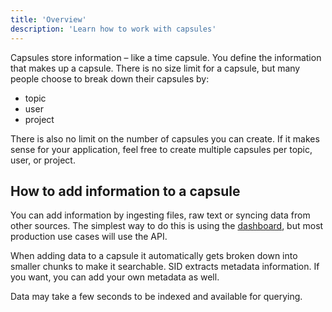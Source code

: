 ```yaml
---
title: 'Overview'
description: 'Learn how to work with capsules'
---
```

Capsules store information – like a time capsule.
You define the information that makes up a capsule.
There is no size limit for a capsule,
but many people choose to break down their capsules by:
- topic
- user
- project

There is also no limit on the number of capsules you can create.
If it makes sense for your application, feel free to create multiple capsules per topic, user, or project.

## How to add information to a capsule
You can add information by ingesting files, raw text or syncing data from other sources.
The simplest way to do this is using the [dashboard](https://dashboard.sid.ai), but most production use cases will use the API.

When adding data to a capsule it automatically gets broken down into smaller chunks
to make it searchable. SID extracts metadata information. If you want,
you can add your own metadata as well.

<Info>Data may take a few seconds to be indexed and available for querying.</Info>

